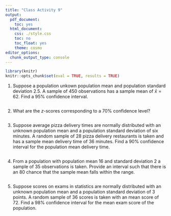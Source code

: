 ```yaml
---
title: "Class Activity 9"
output:
  pdf_document:
    toc: yes
  html_document:
    css: ./style.css
    toc: no
    toc_float: yes
    theme: cosmo
editor_options:
  chunk_output_type: console
---
```

  
```r
library(knitr)
knitr::opts_chunk$set(eval = TRUE, results = TRUE)
```


1. Suppose a population unkown population mean and population standard deviation $2.5$. A sample of $450$ observations has a sample mean of $\bar{x}=62$. Find a $95 \%$ confidence interval.

```r

```

2. What are the $z$-scores corresponding to a $70 \%$ confidence level?

```r

```

3. Suppose average pizza delivery times are normally distributed with an unknown population mean and a population standard deviation of six minutes. A random sample of $28$ pizza delivery restaurants is taken and has a sample mean delivery time of $36$ minutes. Find a $90 \%$ confidence interval for the population mean delivery time.

```r

```

4. From a population with population mean $16$ and standard deviation $2$ a sample of $35$ observations is taken. Provide an interval such that there is an $80 %$ chance that the sample mean falls within the range.

```r

```

5. Suppose scores on exams in statistics are normally distributed with an unknown population mean and a population standard deviation of $3$ points. A random sample of $36$ scores is taken with an mean score of $72$. Find a $98 \%$ confidence interval for the mean exam score of the population.

```r

```
